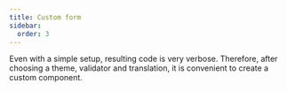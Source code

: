 ```yaml
---
title: Custom form
sidebar:
  order: 3
---
```




Even with a simple setup, resulting code is very verbose.
Therefore, after choosing a theme, validator and translation, it is convenient to create a custom component.

<Code code={customFormCode} lang="svelte" title="custom-form.svelte" />
